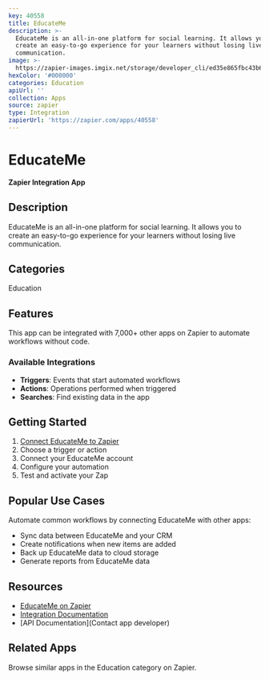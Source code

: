 ```yaml
---
key: 40558
title: EducateMe
description: >-
  EducateMe is an all-in-one platform for social learning. It allows you to
  create an easy-to-go experience for your learners without losing live
  communication.
image: >-
  https://zapier-images.imgix.net/storage/developer_cli/ed35e865fbc43b614131171f99a8034f.png?auto=format%2Ccompress&ixlib=python-3.0.0&q=50
hexColor: '#000000'
categories: Education
apiUrl: ''
collection: Apps
source: zapier
type: Integration
zapierUrl: 'https://zapier.com/apps/40558'
---
```

# EducateMe

**Zapier Integration App**

## Description

EducateMe is an all-in-one platform for social learning. It allows you to create an easy-to-go experience for your learners without losing live communication.

## Categories

Education

## Features

This app can be integrated with 7,000+ other apps on Zapier to automate workflows without code.

### Available Integrations

- **Triggers**: Events that start automated workflows
- **Actions**: Operations performed when triggered
- **Searches**: Find existing data in the app

## Getting Started

1. [Connect EducateMe to Zapier](https://zapier.com/apps/40558)
2. Choose a trigger or action
3. Connect your EducateMe account
4. Configure your automation
5. Test and activate your Zap

## Popular Use Cases

Automate common workflows by connecting EducateMe with other apps:

- Sync data between EducateMe and your CRM
- Create notifications when new items are added
- Back up EducateMe data to cloud storage
- Generate reports from EducateMe data

## Resources

- [EducateMe on Zapier](https://zapier.com/apps/40558)
- [Integration Documentation](https://zapier.com/apps/40558/integrations)
- [API Documentation](Contact app developer)

## Related Apps

Browse similar apps in the Education category on Zapier.
